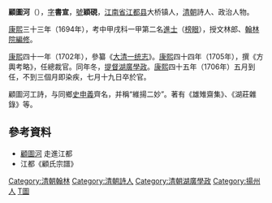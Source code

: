 '''顧圖河'''（{{bd|1653年||1706年|catIdx=G顧}}），[[表字|字]]'''書宣'''，[[號|號]]'''穎硯'''，[[江南省|江南省]][[江都县|江都县]]大桥镇人，[[清朝|清朝]]詩人、政治人物。

[[康熙|康熙]]三十三年（1694年），考中甲戌科一甲第二名[[進士|進士]]（[[榜眼|榜眼]]），授文林郎、[[翰林院編修|翰林院編修]]。

[[康熙|康熙]]四十一年（1702年），參纂《[[大清一统志|大清一统志]]》。[[康熙|康熙]]四十四年（1705年），撰《方輿考略》，任總裁官。同年冬，[[提督|提督]][[湖廣|湖廣]][[學政|學政]]。[[康熙|康熙]]四十五年（1706年）五月到任，不到三個月即染疾，七月十九日卒於官。

顧圖河工詩，与同鄉[[史申義|史申義]]齊名，并稱“維揚二妙”。著有《雄雉齋集》、《湖莊雜錄》等。

==參考資料==
*[http://www.jiangdu.gov.cn/zjjd/info.asp?id=60065 顧圖河] {{Wayback|url=http://www.jiangdu.gov.cn/zjjd/info.asp?id=60065 |date=20160304100520 }} 走進江都
*江都《顧氏宗譜》

{{康熙三十三年甲戌科殿試金榜}}
{{DEFAULTSORT:Gu顧}}
[[Category:清朝翰林|Category:清朝翰林]]
[[Category:清朝詩人|Category:清朝詩人]]
[[Category:清朝湖廣學政|Category:清朝湖廣學政]]
[[Category:揚州人|Category:揚州人]]
[[Category:顧姓|T圖]]